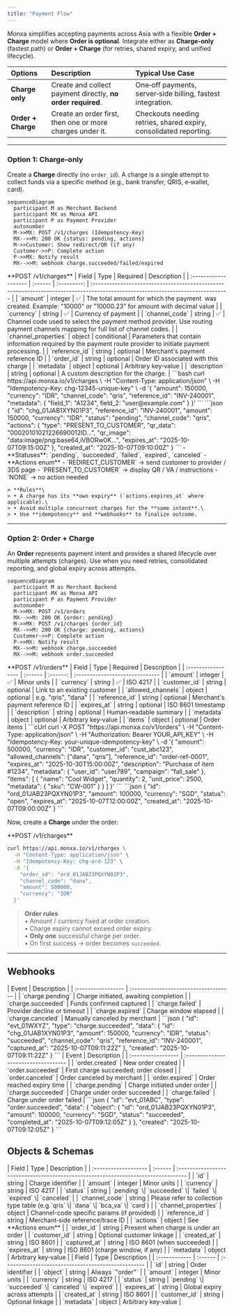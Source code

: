 ```yaml
---
title: "Payment Flow"
---
```


Monxa simplifies accepting payments across Asia with a flexible **Order + Charge** model where **Order is optional**. Integrate either as **Charge-only** (fastest path) or **Order + Charge** (for retries, shared expiry, and unified lifecycle).

| Options            | Description                                                 | Typical Use Case                                                  |
| :----------------- | :---------------------------------------------------------- | :---------------------------------------------------------------- |
| **Charge only**    | Create and collect payment directly, **no order required**. | One‑off payments, server‑side billing, fastest integration.       |
| **Order + Charge** | Create an order first, then one or more charges under it.   | Checkouts needing retries, shared expiry, consolidated reporting. |

---

### Option 1: Charge‑only

Create a **Charge** directly (no `order_id`). A charge is a single attempt to collect funds via a specific method (e.g., bank transfer, QRIS, e‑wallet, card).

```mermaid
sequenceDiagram
  participant M as Merchant Backend
  participant MX as Monxa API
  participant P as Payment Provider
  autonumber
  M->>MX: POST /v1/charges (Idempotency-Key)
  MX-->>M: 200 OK {status: pending, actions}
  M->>Customer: Show redirect/QR (if any)
  Customer->>P: Complete action
  P->>MX: Notify result
  MX-->>M: webhook charge.succeeded/failed/expired
```

<Tip>
  **POST /v1/charges**
</Tip>

<AccordionGroup>
  <Accordion title="Body Parameters">
    | Field                | Type    | Required    | Description                                                                                                                     |
    | :------------------- | :------ | :---------: | :------------------------------------------------------------------------------------------------------------------------------ |
    | `amount`             | integer | ✅           | The total amount for which the payment  was created. Example: "10000" or "10000.23" for amount with decimal value               |
    | `currency`           | string  | ✅           | Currency of payment                                                                                                             |
    | `channel_code`       | string  | ✅           | Channel code used to select the payment method provider.   Use routing payment channels mapping for full list of channel codes. |
    | `channel_properties` | object  | conditional | Parameters that contain information required by the payment route provider to initiate payment processing.                      |
    | `reference_id`       | string  | optional    | Merchant's payment reference ID                                                                                                 |
    | `order_id`           | string  | optional    | Order ID associated with this charge                                                                                            |
    | `metadata`           | object  | optional    | Arbitrary key‑value                                                                                                             |
    | `description`        | string  | optional    | A custom description for the charge.                                                                                            |
  </Accordion>
  <Accordion title="Request Example : Charge‑only (QRIS)">
    ```bash
    curl https://api.monxa.io/v1/charges \
      -H "Content-Type: application/json" \
      -H "Idempotency-Key: chg-12345-unique-key" \
      -d '{
        "amount": 150000,
        "currency": "IDR",
        "channel_code": "qris",
        "reference_id": "INV-240001",
        "metadata": { "field_1": "A1234", field_2: "user@example.com" }
      }'
    ```
  </Accordion>
  <Accordion title="Response Example">
    ```json
    {
      "id": "chg_01JAB1XYN01P3",
      "reference_id": "INV-240001",
      "amount": 150000,
      "currency": "IDR",
      "status": "pending",
      "channel_code": "qris",
      "actions": {
        "type": "PRESENT_TO_CUSTOMER",
        "qr_data": "00020101021226690012ID...",
    	"qr_image": "data:image/png:base64,iVBORw0K...",
        "expires_at": "2025-10-07T09:15:00Z"
      },
      "created_at": "2025-10-07T09:10:00Z"
    }
    ```
  </Accordion>
  <Accordion title="Charge Lifecycle & Actions">
    - **Statuses**: `pending`, `succeeded`, `failed`, `expired`, `canceled`
    - **Actions enum**
      - `REDIRECT_CUSTOMER` → send customer to provider / 3DS page
      - `PRESENT_TO_CUSTOMER` → display QR / VA / instructions
      - `NONE` → no action needed

    > **Rules**\
    > • A charge has its **own expiry** (`actions.expires_at` where applicable).\
    > • Avoid multiple concurrent charges for the **same intent**.\
    > • Use **idempotency** and **webhooks** to finalize outcome.
  </Accordion>
</AccordionGroup>

---

### Option 2: Order + Charge

An **Order** represents payment intent and provides a shared lifecycle over multiple attempts (charges). Use when you need retries, consolidated reporting, and global expiry across attempts.

```mermaid
sequenceDiagram
  participant M as Merchant Backend
  participant MX as Monxa API
  participant P as Payment Provider
  autonumber
  M->>MX: POST /v1/orders
  MX-->>M: 200 OK {order: pending}
  M->>MX: POST /v1/charges {order_id}
  MX-->>M: 200 OK {charge: pending, actions}
  Customer->>P: Complete action
  P->>MX: Notify result
  MX-->>M: webhook charge.succeeded
  MX-->>M: webhook order.succeeded
```

<Tip>
  **POST /v1/orders**
</Tip>

<AccordionGroup>
  <Accordion title="Body Parameters">
    | Field              | Type    | Required | Description                     |
    | :----------------- | :------ | :------: | :------------------------------ |
    | `amount`           | integer | ✅        | Minor units                     |
    | `currency`         | string  | ✅        | ISO 4217                        |
    | `customer_id`      | string  | optional | Link to an existing customer    |
    | `allowed_channels` | object  | optional | e.g. "qris", "dana"             |
    | `reference_id`     | string  | optional | Merchant's payment reference ID |
    | `expires_at`       | string  | optional | ISO 8601 timestamp              |
    | `description`      | string  | optional | Human‑readable summary          |
    | `metadata`         | object  | optional | Arbitrary key‑value             |
    | `items`            | object  | optional | Order items                     |
  </Accordion>
  <Accordion title="Request Example : Create Order">
    ```cUrl
    curl -X POST "https://api.monxa.co/v1/orders" \
    -H "Content-Type: application/json" \
    -H "Authorization: Bearer YOUR_API_KEY" \
    -H "Idempotency-Key: your-unique-idempotency-key" \
    -d '{
    "amount": 500000,
    "currency": "IDR",
    "customer_id": "cust_abc123",
    "allowed_channels": ["dana", "qris"],
    "reference_id": "order-ref-0001",
    "expires_at": "2025-10-30T15:00:00Z",
    "description": "Purchase of item #1234",
    "metadata": {
      "user_id": "user789",
      "campaign": "fall_sale"
    },
    "items": [
      {
        "name": "Cool Widget",
        "quantity": 2,
        "unit_price": 2500,
        "metadata": {
          "sku": "CW-001"
        }
      }
    ]
    }'
    ```
  </Accordion>
  <Accordion title="Response Example">
    ```json
    {
      "id": "ord_01JAB23PQXYN01P3",
      "amount": 100000,
      "currency": "SGD",
      "status": "open",
      "expires_at": "2025-10-07T12:00:00Z",
      "created_at": "2025-10-07T09:00:00Z"
    }
    ```
  </Accordion>
</AccordionGroup>

Now, create a **Charge** under the order:

<Tip>
  **POST /v1/charges**
</Tip>

```bash
curl https://api.monxa.io/v1/charges \
  -H "Content-Type: application/json" \
  -H "Idempotency-Key: chg-ord-123" \
  -d '{
    "order_id": "ord_01JAB23PQXYN01P3",
    "channel_code": "dana",
    "amount": 500000,
    "currency": "IDR"
  }'
```

> **Order rules**\
> • Amount / currency fixed at order creation.\
> • Charge expiry cannot exceed order expiry.\
> • **Only one** successful charge per order.\
> • On first success → order becomes `succeeded`.

---

## Webhooks

<AccordionGroup>
  <Accordion title="Charge‑only Events">
    | Event              | Description                           |
    | :----------------- | :------------------------------------ |
    | `charge.pending`   | Charge initiated, awaiting completion |
    | `charge.succeeded` | Funds confirmed captured              |
    | `charge.failed`    | Provider decline or timeout           |
    | `charge.expired`   | Charge window elapsed                 |
    | `charge.canceled`  | Manually canceled by merchant         |
  </Accordion>
  <Accordion title="Example : charge.succeeded">
    ```json
    {
    	"id": "evt_01WXYZ",
    	"type": "charge.succeeded",
    	"data": {
    		"id": "chg_01JAB1XYN01P3",
    		"amount": 150000,
    		"currency": "IDR",
    		"status": "succeeded",
    		"channel_code": "qris",
    		"reference_id": "INV-240001",
    		"captured_at": "2025-10-07T09:11:22Z"
    	},
    	"created": "2025-10-07T09:11:22Z"
    }
    ```
  </Accordion>
</AccordionGroup>

<AccordionGroup>
  <Accordion title="Order + Charge Events">
    | Event              | Description                          |
    | :----------------- | :----------------------------------- |
    | `order.created`    | New order created                    |
    | `order.succeeded`  | First charge succeeded; order closed |
    | `order.canceled`   | Order canceled by merchant           |
    | `order.expired`    | Order reached expiry time            |
    | `charge.pending`   | Charge initiated under order         |
    | `charge.succeeded` | Charge under order succeeded         |
    | `charge.failed`    | Charge under order failed            |
  </Accordion>
  <Accordion title="Example : order.succeeded">
    ```json
    {
      "id": "evt_01ABC",
      "type": "order.succeeded",
      "data": {
        "object": {
          "id": "ord_01JAB23PQXYN01P3",
          "amount": 100000,
          "currency": "SGD",
          "status": "succeeded",
          "completed_at": "2025-10-07T09:12:05Z"
        }
      },
      "created": "2025-10-07T09:12:05Z"
    }
    ```
  </Accordion>
</AccordionGroup>

## Objects & Schemas

<AccordionGroup>
  <Accordion title="Charge Object">
    | Field                | Type    | Description                                                                        |
    | :------------------- | :------ | :--------------------------------------------------------------------------------- |
    | `id`                 | string  | Charge identifier                                                                  |
    | `amount`             | integer | Minor units                                                                        |
    | `currency`           | string  | ISO 4217                                                                           |
    | `status`             | string  | `pending` \| `succeeded` \| `failed` \| `expired` \| `canceled`                    |
    | `channel_code`       | string  | Please refer to collection type table (e.g.`qris` \| `dana` \| `bca_va` \| `card`) |
    | `channel_properties` | object  | Channel-code specific params (if provided)                                         |
    | `reference_id`       | string  | Merchant‑side reference/trace ID                                                   |
    | `actions`            | object  | See **Actions enum**                                                               |
    | `order_id`           | string  | Present when charge is under an order                                              |
    | `customer_id`        | string  | Optional customer linkage                                                          |
    | `created_at`         | string  | ISO 8601                                                                           |
    | `captured_at`        | string  | ISO 8601 (when succeeded)                                                          |
    | `expires_at`         | string  | ISO 8601 (charge window, if any)                                                   |
    | `metadata`           | object  | Arbitrary key‑value                                                                |
  </Accordion>
  <Accordion title="Order Object">
    | Field         | Type    | Description                                         |
    | :------------ | :------ | :-------------------------------------------------- |
    | `id`          | string  | Order identifier                                    |
    | `object`      | string  | Always `"order"`                                    |
    | `amount`      | integer | Minor units                                         |
    | `currency`    | string  | ISO 4217                                            |
    | `status`      | string  | `pending` \| `succeeded` \| `canceled` \| `expired` |
    | `expires_at`  | string  | Global expiry across attempts                       |
    | `created_at`  | string  | ISO 8601                                            |
    | `customer_id` | string  | Optional linkage                                    |
    | `metadata`    | object  | Arbitrary key‑value                                 |
  </Accordion>
</AccordionGroup>